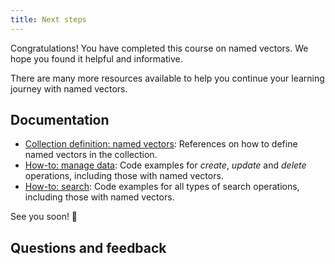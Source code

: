 ```yaml
---
title: Next steps
---
```


Congratulations! You have completed this course on named vectors. We hope you found it helpful and informative.

There are many more resources available to help you continue your learning journey with named vectors.

## Documentation

- [Collection definition: named vectors](/weaviate/config-refs/schema/multi-vector.md): References on how to define named vectors in the collection.
- [How-to: manage data](/weaviate/manage-data/index.md): Code examples for *create*, *update* and *delete* operations, including those with named vectors.
- [How-to: search](/weaviate/search/index.md): Code examples for all types of search operations, including those with named vectors.


<CTASocials />

See you soon! 👋

## Questions and feedback


<DocsFeedback/>
